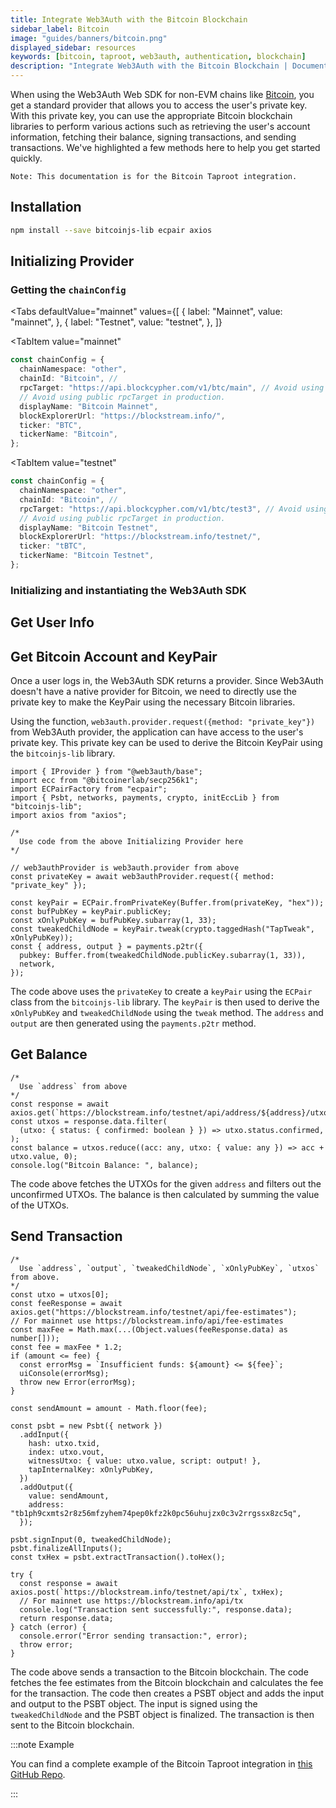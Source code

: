 ```yaml
---
title: Integrate Web3Auth with the Bitcoin Blockchain
sidebar_label: Bitcoin
image: "guides/banners/bitcoin.png"
displayed_sidebar: resources
keywords: [bitcoin, taproot, web3auth, authentication, blockchain]
description: "Integrate Web3Auth with the Bitcoin Blockchain | Documentation - Web3Auth"
---
```



When using the Web3Auth Web SDK for non-EVM chains like [Bitcoin](https://developer.bitcoin.org/),
you get a standard provider that allows you to access the user's private key. With this private key,
you can use the appropriate Bitcoin blockchain libraries to perform various actions such as
retrieving the user's account information, fetching their balance, signing transactions, and sending
transactions. We've highlighted a few methods here to help you get started quickly.

`Note: This documentation is for the Bitcoin Taproot integration.`

## Installation

```bash npm2yarn
npm install --save bitcoinjs-lib ecpair axios
```

## Initializing Provider

### Getting the `chainConfig`

<Tabs
 defaultValue="mainnet"
  values={[
    { label: "Mainnet", value: "mainnet", },
    { label: "Testnet", value: "testnet", },
  ]}
>
<TabItem
  value="mainnet"
>

```typescript
const chainConfig = {
  chainNamespace: "other",
  chainId: "Bitcoin", //
  rpcTarget: "https://api.blockcypher.com/v1/btc/main", // Avoid using public rpcTarget in production.
  // Avoid using public rpcTarget in production.
  displayName: "Bitcoin Mainnet",
  blockExplorerUrl: "https://blockstream.info/",
  ticker: "BTC",
  tickerName: "Bitcoin",
};
```

</TabItem>

<TabItem
  value="testnet"
>

```typescript
const chainConfig = {
  chainNamespace: "other",
  chainId: "Bitcoin", //
  rpcTarget: "https://api.blockcypher.com/v1/btc/test3", // Avoid using public rpcTarget in production.
  // Avoid using public rpcTarget in production.
  displayName: "Bitcoin Testnet",
  blockExplorerUrl: "https://blockstream.info/testnet/",
  ticker: "tBTC",
  tickerName: "Bitcoin Testnet",
};
```

</TabItem>
</Tabs>

### Initializing and instantiating the Web3Auth SDK

<InitializeWeb3Auth />

## Get User Info

<GetUserInfoSnippet />

## Get Bitcoin Account and KeyPair

Once a user logs in, the Web3Auth SDK returns a provider. Since Web3Auth doesn't have a native
provider for Bitcoin, we need to directly use the private key to make the KeyPair using the
necessary Bitcoin libraries.

Using the function, `web3auth.provider.request({method: "private_key"})` from Web3Auth provider, the
application can have access to the user's private key. This private key can be used to derive the
Bitcoin KeyPair using the `bitcoinjs-lib` library.

```tsx
import { IProvider } from "@web3auth/base";
import ecc from "@bitcoinerlab/secp256k1";
import ECPairFactory from "ecpair";
import { Psbt, networks, payments, crypto, initEccLib } from "bitcoinjs-lib";
import axios from "axios";

/*
  Use code from the above Initializing Provider here
*/

// web3authProvider is web3auth.provider from above
const privateKey = await web3authProvider.request({ method: "private_key" });

const keyPair = ECPair.fromPrivateKey(Buffer.from(privateKey, "hex"));
const bufPubKey = keyPair.publicKey;
const xOnlyPubKey = bufPubKey.subarray(1, 33);
const tweakedChildNode = keyPair.tweak(crypto.taggedHash("TapTweak", xOnlyPubKey));
const { address, output } = payments.p2tr({
  pubkey: Buffer.from(tweakedChildNode.publicKey.subarray(1, 33)),
  network,
});
```

The code above uses the `privateKey` to create a `keyPair` using the `ECPair` class from the
`bitcoinjs-lib` library. The `keyPair` is then used to derive the `xOnlyPubKey` and
`tweakedChildNode` using the `tweak` method. The `address` and `output` are then generated using the
`payments.p2tr` method.

## Get Balance

```tsx
/*
  Use `address` from above
*/
const response = await axios.get(`https://blockstream.info/testnet/api/address/${address}/utxo`);
const utxos = response.data.filter(
  (utxo: { status: { confirmed: boolean } }) => utxo.status.confirmed,
);
const balance = utxos.reduce((acc: any, utxo: { value: any }) => acc + utxo.value, 0);
console.log("Bitcoin Balance: ", balance);
```

The code above fetches the UTXOs for the given `address` and filters out the unconfirmed UTXOs. The
balance is then calculated by summing the value of the UTXOs.

## Send Transaction

```tsx
/*
  Use `address`, `output`, `tweakedChildNode`, `xOnlyPubKey`, `utxos` from above.
*/
const utxo = utxos[0];
const feeResponse = await axios.get("https://blockstream.info/testnet/api/fee-estimates");
// For mainnet use https://blockstream.info/api/fee-estimates
const maxFee = Math.max(...(Object.values(feeResponse.data) as number[]));
const fee = maxFee * 1.2;
if (amount <= fee) {
  const errorMsg = `Insufficient funds: ${amount} <= ${fee}`;
  uiConsole(errorMsg);
  throw new Error(errorMsg);
}

const sendAmount = amount - Math.floor(fee);

const psbt = new Psbt({ network })
  .addInput({
    hash: utxo.txid,
    index: utxo.vout,
    witnessUtxo: { value: utxo.value, script: output! },
    tapInternalKey: xOnlyPubKey,
  })
  .addOutput({
    value: sendAmount,
    address: "tb1ph9cxmts2r8z56mfzyhem74pep0kfz2k0pc56uhujzx0c3v2rrgssx8zc5q",
  });

psbt.signInput(0, tweakedChildNode);
psbt.finalizeAllInputs();
const txHex = psbt.extractTransaction().toHex();

try {
  const response = await axios.post(`https://blockstream.info/testnet/api/tx`, txHex);
  // For mainnet use https://blockstream.info/api/tx
  console.log("Transaction sent successfully:", response.data);
  return response.data;
} catch (error) {
  console.error("Error sending transaction:", error);
  throw error;
}
```

The code above sends a transaction to the Bitcoin blockchain. The code fetches the fee estimates
from the Bitcoin blockchain and calculates the fee for the transaction. The code then creates a PSBT
object and adds the input and output to the PSBT object. The input is signed using the
`tweakedChildNode` and the PSBT object is finalized. The transaction is then sent to the Bitcoin
blockchain.

:::note Example

You can find a complete example of the Bitcoin Taproot integration in
[this GitHub Repo](https://github.com/Web3Auth/web3auth-core-kit-examples/blob/main/single-factor-auth-web/sfa-web-bitcoin-example).

:::
